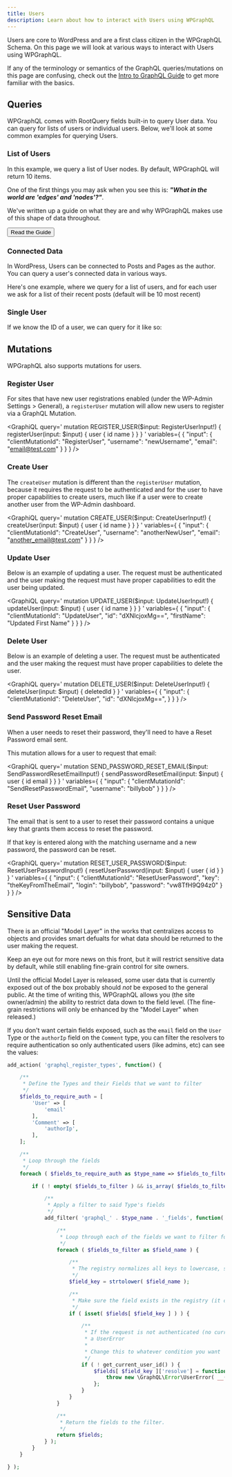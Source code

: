 ```yaml
---
title: Users
description: Learn about how to interact with Users using WPGraphQL
---
```



Users are core to WordPress and are a first class citizen in the WPGraphQL Schema. On this page we
will look at various ways to interact with Users using WPGraphQL.

<Note type="warning">
If any of the terminology or semantics of the GraphQL queries/mutations on this page are confusing,
check out the <a href="/getting-started/intro-to-graphql">Intro to GraphQL Guide</a> to get
more familiar with the basics.
</Note>

## Queries

WPGraphQL comes with RootQuery fields built-in to query User data. You can query for lists of users
or individual users. Below, we'll look at some common examples for querying Users.

### List of Users

In this example, we query a list of User nodes. By default, WPGraphQL will return 10 items.

<GraphiQL
    query='
    query GET_USERS {
      users {
        edges {
          node {
            id
            name
          }
        }
      }
    }
    '
/>

<Note title="What's up with edges and nodes?" type="info">
One of the first things you may ask when you see this is: <strong><em>"What in the world are
'edges' and 'nodes'?"</em></strong>.

We've written up a guide on what they are and why WPGraphQL makes use of this shape of data
throughout.

<a href="/guides/relay-spec"><Button type="primary">Read the Guide</Button></a>
</Note>

### Connected Data

In WordPress, Users can be connected to Posts and Pages as the author.  You can query a user's
connected data in various ways.

Here's one example, where we query for a list of users, and for each user we ask for a list of their
recent posts (default will be 10 most recent)

<GraphiQL
    query='
    query GET_USERS {
      users {
        edges {
          node {
            id
            name
            posts {
              nodes {
                id
                title
              }
            }
          }
        }
      }
    }
    '
/>

### Single User

If we know the ID of a user, we can query for it like so:

<GraphiQL
    query='
    query GET_USER {
      user(id:"dXNlcjo2") {
        id
        name
      }
    }
    '
/>

## Mutations

WPGraphQL also supports mutations for users.

### Register User

For sites that have new user registrations enabled (under the WP-Admin Settings > General), a `registerUser` mutation will allow new users
to register via a GraphQL Mutation.

<GraphiQL
    query='
    mutation REGISTER_USER($input: RegisterUserInput!) {
      registerUser(input: $input) {
        user {
          id
          name
        }
      }
    }
    '
    variables={
        {
            "input": {
            "clientMutationId": "RegisterUser",
            "username": "newUsername",
            "email": "email@test.com"
          }
        }
    }
/>

### Create User

The `createUser` mutation is different than the `registerUser` mutation, because it requires the
request to be authenticated and for the user to have proper capabilities to create users, much
like if a user were to create another user from the WP-Admin dashboard.

<GraphiQL
    query='
    mutation CREATE_USER($input: CreateUserInput!) {
      createUser(input: $input) {
        user {
          id
          name
        }
      }
    }
    '
    variables={
        {
        	"input": {
            "clientMutationId": "CreateUser",
            "username": "anotherNewUser",
            "email": "another_email@test.com"
          }
        }
    }
/>

### Update User

Below is an example of updating a user. The request must be authenticated and the user making
the request must have proper capabilities to edit the user being updated.

<GraphiQL
    query='
    mutation UPDATE_USER($input: UpdateUserInput!) {
      updateUser(input: $input) {
        user {
          id
          name
        }
      }
    }
    '
    variables={
        {
        	"input": {
                "clientMutationId": "UpdateUser",
                "id": "dXNlcjoxMg==",
                "firstName": "Updated First Name"
            }
        }
    }
/>

### Delete User

Below is an example of deleting a user. The request must be authenticated and the user making the
request must have proper capabilities to delete the user.

<GraphiQL
    query='
    mutation DELETE_USER($input: DeleteUserInput!) {
      deleteUser(input: $input) {
        deletedId
      }
    }
    '
    variables={
        {
        	"input": {
                "clientMutationId": "DeleteUser",
                "id": "dXNlcjoxMg==",
            }
        }
    }
/>

### Send Password Reset Email

When a user needs to reset their password, they'll need to have a Reset Password email sent.

This mutation allows for a user to request that email:

<GraphiQL
    query='
    mutation SEND_PASSWORD_RESET_EMAIL($input: SendPasswordResetEmailInput!) {
      sendPasswordResetEmail(input: $input) {
        user {
          id
          email
        }
      }
    }
    '
    variables={
        {
        	"input": {
                "clientMutationId": "SendResetPasswordEmail",
                "username": "billybob"
              }
        }
    }
/>

### Reset User Password

The email that is sent to a user to reset their password contains a unique key that grants them
access to reset the password.

If that key is entered along with the matching username and a new password, the password can be reset.

<GraphiQL
    query='
    mutation RESET_USER_PASSWORD($input: ResetUserPasswordInput!) {
      resetUserPassword(input: $input) {
        user {
          id
        }
      }
    }
    '
    variables={
        {
        	"input": {
                "clientMutationId": "ResetUserPassword",
                "key": "theKeyFromTheEmail",
                "login": "billybob",
                "password": "vw8TfH9Q94z0"
              }
        }
    }
/>

## Sensitive Data

<Note title="Model Layer Coming Soon">
There is an official "Model Layer" in the works that centralizes access to objects and provides smart
defualts for what data should be returned to the user making the request.

Keep an eye out for more news on this front, but it will restrict sensitive data by default, while
still enabling fine-grain control for site owners.
</Note>

Until the official Model Layer is released, some user data that is currently exposed out of the box
probably should _not_ be exposed to the general public. At the time of writing this, WPGraphQL
allows you (the site owner/admin) the ability to restrict data down to the field level. (The
fine-grain restrictions will only be enhanced by the "Model Layer" when released.)

If you don't want certain fields exposed, such as the `email` field on the `User` Type or
the `authorIp` field on the `Comment` type, you can filter the resolvers to require authentication
so only authenticated users (like admins, etc) can see the values:

```php
add_action( 'graphql_register_types', function() {

	/**
	 * Define the Types and their Fields that we want to filter
	 */
	$fields_to_require_auth = [
		'User' => [
			'email'
		],
		'Comment' => [
			'authorIp',
		],
	];

	/**
	 * Loop through the fields
	 */
	foreach ( $fields_to_require_auth as $type_name => $fields_to_filter ) {

		if ( ! empty( $fields_to_filter ) && is_array( $fields_to_filter ) ) {

			/**
			 * Apply a filter to said Type's fields
			 */
			add_filter( 'graphql_' . $type_name . '_fields', function( $fields ) use ( $type_name, $fields_to_filter ) {

				/**
				 * Loop through each of the fields we want to filter for this Type
				 */
				foreach ( $fields_to_filter as $field_name ) {

					/**
					 * The registry normalizes all keys to lowercase, so we make our $field_name lowercase here too
					 */
					$field_key = strtolower( $field_name );

					/**
					 * Make sure the field exists in the registry (it could have been removed by another plugin)
					 */
					if ( isset( $fields[ $field_key ] ) ) {

						/**
						 * If the request is not authenticated (no current user is set), override the resolver for the field to throw
						 * a UserError
						 *
						 * Change this to whatever condition you want
						 */
						if ( ! get_current_user_id() ) {
							$fields[ $field_key ]['resolve'] = function ( $root, $args, $context, $info ) use ( $type_name, $field_name ) {
								throw new \GraphQL\Error\UserError( __( sprintf( 'You do not have access to view the "%1$s" Field on the %2$s Type', $field_name, $type_name ), 'wp-graphql' ) );
							};
						}
					}
				}

				/**
				 * Return the fields to the filter.
				 */
				return $fields;
			} );
		}
	}

} );
```
